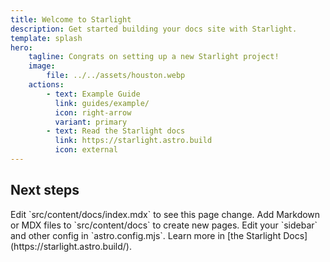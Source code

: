```yaml
---
title: Welcome to Starlight
description: Get started building your docs site with Starlight.
template: splash
hero:
    tagline: Congrats on setting up a new Starlight project!
    image:
        file: ../../assets/houston.webp
    actions:
        - text: Example Guide
          link: guides/example/
          icon: right-arrow
          variant: primary
        - text: Read the Starlight docs
          link: https://starlight.astro.build
          icon: external
---
```



## Next steps

<CardGrid stagger>
	<Card title="Update content" icon="pencil">
		Edit `src/content/docs/index.mdx` to see this page change.
	</Card>
	<Card title="Add new content" icon="add-document">
		Add Markdown or MDX files to `src/content/docs` to create new pages.
	</Card>
	<Card title="Configure your site" icon="setting">
		Edit your `sidebar` and other config in `astro.config.mjs`.
	</Card>
	<Card title="Read the docs" icon="open-book">
		Learn more in [the Starlight Docs](https://starlight.astro.build/).
	</Card>
</CardGrid>

